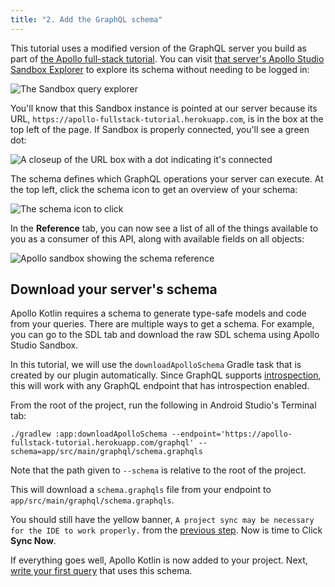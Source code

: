 ```yaml
---
title: "2. Add the GraphQL schema"
---
```


This tutorial uses a modified version of the GraphQL server you build as part of [the Apollo full-stack tutorial](https://www.apollographql.com/docs/tutorial/introduction/). You can visit [that server's Apollo Studio Sandbox Explorer](https://studio.apollographql.com/sandbox/explorer?endpoint=https%3A%2F%2Fapollo-fullstack-tutorial.herokuapp.com%2Fgraphql) to explore its schema without needing to be logged in:

<img src="images/sandbox_landing.png" alt="The Sandbox query explorer" class="screenshot"/>

You'll know that this Sandbox instance is pointed at our server because its URL, `https://apollo-fullstack-tutorial.herokuapp.com`, is in the box at the top left of the page. If Sandbox is properly connected, you'll see a green dot:

<img src="images/sandbox_green_dot.png" alt="A closeup of the URL box with a dot indicating it's connected" class="screenshot"/>

The schema defines which GraphQL operations your server can execute. At the top left, click the schema icon to get an overview of your schema:

<img src="images/schema_icon.png" alt="The schema icon to click" class="screenshot"/>

In the **Reference** tab, you can now see a list of all of the things available to you as a consumer of this API, along with available fields on all objects:

<img src="images/sandbox_schema_reference.png" alt="Apollo sandbox showing the schema reference" class="screenshot"/>

## Download your server's schema

Apollo Kotlin requires a schema to generate type-safe models and code from your queries. There are multiple ways to get a schema. For example, you can go to the SDL tab and download the raw SDL schema using Apollo Studio Sandbox.

In this tutorial, we will use the `downloadApolloSchema` Gradle task that is created by our plugin automatically. Since GraphQL supports [introspection](https://graphql.org/learn/introspection/), this will work with any GraphQL endpoint that has introspection enabled.

From the root of the project, run the following in Android Studio's Terminal tab:

```shell title="(shell)"
./gradlew :app:downloadApolloSchema --endpoint='https://apollo-fullstack-tutorial.herokuapp.com/graphql' --schema=app/src/main/graphql/schema.graphqls
```

Note that the path given to `--schema` is relative to the root of the project.

This will download a `schema.graphqls` file from your endpoint to `app/src/main/graphql/schema.graphqls`.

You should still have the yellow banner, `A project sync may be necessary for the IDE to work properly.` from the [previous step](01-configure-project). Now is time to Click **Sync Now**.

If everything goes well, Apollo Kotlin is now added to your project. Next, [write your first query](03-write-your-first-query) that uses this schema.
